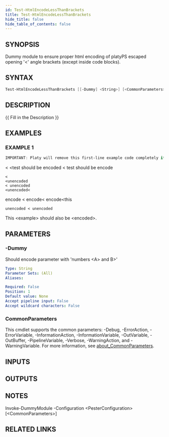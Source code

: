 ```yaml
---
id: Test-HtmlEncodeLessThanBrackets
title: Test-HtmlEncodeLessThanBrackets
hide_title: false
hide_table_of_contents: false
---
```


## SYNOPSIS

Dummy module to ensure proper html encoding of platyPS escaped opening '&lt;' angle brackets (except inside code blocks).

## SYNTAX

```powershell
Test-HtmlEncodeLessThanBrackets [[-Dummy] <String>] [<CommonParameters>]
```

## DESCRIPTION

\{\{ Fill in the Description \}\}

## EXAMPLES

### EXAMPLE 1

```powershell
IMPORTANT: Platy will remove this first-line example code completely if you use a bracket here.
```

&lt;
&lt;test should be encoded
&lt; test should be encode

```
<
<unencoded
< unencoded
<unencoded<
```

encode &lt;
encode&lt;
encode&lt;this

```
unencoded < unencoded
```

This &lt;example&gt; should also be &lt;encoded&gt;.

## PARAMETERS

### -Dummy

Should encode  parameter with 'numbers &lt;A&gt; and B&gt;'

```yaml
Type: String
Parameter Sets: (All)
Aliases:

Required: False
Position: 1
Default value: None
Accept pipeline input: False
Accept wildcard characters: False
```

### CommonParameters

This cmdlet supports the common parameters: -Debug, -ErrorAction, -ErrorVariable, -InformationAction, -InformationVariable, -OutVariable, -OutBuffer, -PipelineVariable, -Verbose, -WarningAction, and -WarningVariable. For more information, see [about_CommonParameters](http://go.microsoft.com/fwlink/?LinkID=113216).

## INPUTS

## OUTPUTS

## NOTES

Invoke-DummyModule -Configuration &lt;PesterConfiguration&gt; [&lt;CommonParameters&gt;]

## RELATED LINKS
